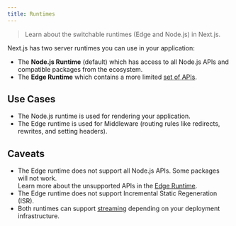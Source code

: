 ```yaml
---
title: Runtimes
---
```


> Learn about the switchable runtimes (Edge and Node.js) in Next.js.

Next.js has two server runtimes you can use in your application:

- The **Node.js Runtime** (default) which has access to all Node.js APIs and compatible packages from the ecosystem.
- The **Edge Runtime** which contains a more limited [set of APIs](/next-page/api-reference/edge).

## Use Cases

- The Node.js runtime is used for rendering your application.
- The Edge runtime is used for Middleware (routing rules like redirects, rewrites, and setting headers).

## Caveats

- The Edge runtime does not support all Node.js APIs. Some packages will not work.  
  Learn more about the unsupported APIs in the [Edge Runtime](/docs/app/api-reference/edge#unsupported-apis).
- The Edge runtime does not support Incremental Static Regeneration (ISR).
- Both runtimes can support [streaming](/docs/app/building-your-application/routing/loading-ui-and-streaming) depending on your deployment infrastructure.
